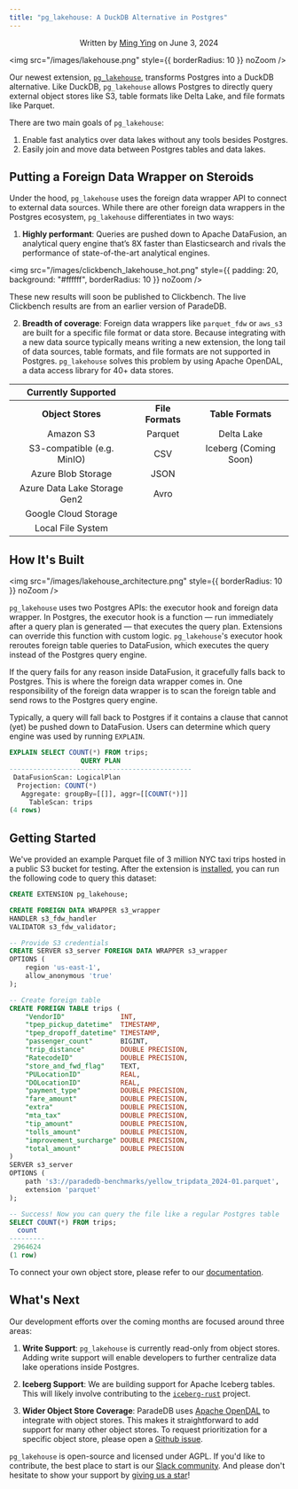 ```yaml
---
title: "pg_lakehouse: A DuckDB Alternative in Postgres"
---
```


<p align="center">
  Written by <a href="https://www.linkedin.com/in/ming-ying">Ming Ying</a> on
  June 3, 2024
</p>

<img src="/images/lakehouse.png" style={{ borderRadius: 10 }} noZoom />

Our newest extension, [`pg_lakehouse`](https://github.com/paradedb/paradedb/tree/dev/pg_lakehouse), transforms Postgres into a DuckDB alternative. Like DuckDB, `pg_lakehouse` allows Postgres to directly
query external object stores like S3, table formats like Delta Lake, and file formats like Parquet.

There are two main goals of `pg_lakehouse`:

1. Enable fast analytics over data lakes without any tools besides Postgres.
2. Easily join and move data between Postgres tables and data lakes.

## Putting a Foreign Data Wrapper on Steroids

Under the hood, `pg_lakehouse` uses the foreign data wrapper API to connect to external data sources. While there are other foreign data wrappers in the Postgres ecosystem, `pg_lakehouse` differentiates in two ways:

1. **Highly performant**: Queries are pushed down to Apache DataFusion, an analytical query engine that’s 8X faster than Elasticsearch and rivals the performance of state-of-the-art analytical engines.

<img
  src="/images/clickbench_lakehouse_hot.png"
  style={{ padding: 20, background: "#ffffff", borderRadius: 10 }}
  noZoom
/>

<Note>
  These new results will soon be published to Clickbench. The live Clickbench
  results are from an earlier version of ParadeDB.
</Note>

2. **Breadth of coverage**: Foreign data wrappers like `parquet_fdw` or `aws_s3` are built for a specific file format or data store. Because integrating with a new data source typically means writing a new extension, the long tail of data sources, table formats, and file formats are not supported in Postgres.
   `pg_lakehouse` solves this problem by using Apache OpenDAL, a data access library for 40+ data stores.

<table
  id="table"
  style={{
    width: "100%",
    borderCollapse: "collapse",
    border: "0.75px solid #222",
    borderRadius: "10px",
  }}
>
  <tr style={{ display: "flex", color: "#efefef" }}>
    <th
      align="center"
      style={{
        width: "100%",
        textAlign: "left",
        paddingLeft: 32,
        fontSize: 16,
      }}
    >
      Currently Supported
    </th>
  </tr>
  <tr
    style={{
      display: "flex",
      borderBottom: "0.75px solid #222",
      color: "#efefef",
    }}
  >
    <th
      align="center"
      style={{ width: "34%", textAlign: "left", paddingLeft: 32 }}
    >
      Object Stores
    </th>
    <th
      align="center"
      style={{ width: "33%", textAlign: "left", paddingLeft: 32 }}
    >
      File Formats
    </th>
    <th
      align="center"
      style={{ width: "33%", textAlign: "left", paddingLeft: 32 }}
    >
      Table Formats
    </th>
  </tr>
  <tr style={{ display: "flex" }}>
    <td
      align="center"
      style={{
        width: "34%",
        borderBottom: "0.5px solid #1f1f1f",
        textAlign: "left",
        paddingLeft: 32,
      }}
    >
      Amazon S3
    </td>
    <td
      align="center"
      style={{
        width: "33%",
        borderBottom: "0.5px solid #1f1f1f",
        textAlign: "left",
        paddingLeft: 32,
      }}
    >
      Parquet
    </td>
    <td
      align="center"
      style={{
        width: "33%",
        borderBottom: "0.5px solid #1f1f1f",
        textAlign: "left",
        paddingLeft: 32,
      }}
    >
      Delta Lake
    </td>
  </tr>
  <tr style={{ display: "flex" }}>
    <td
      align="center"
      style={{
        width: "34%",
        borderBottom: "0.5px solid #1f1f1f",
        textAlign: "left",
        paddingLeft: 32,
      }}
    >
      S3-compatible (e.g. MinIO)
    </td>
    <td
      align="center"
      style={{
        width: "33%",
        borderBottom: "0.5px solid #1f1f1f",
        textAlign: "left",
        paddingLeft: 32,
      }}
    >
      CSV
    </td>
    <td
      align="center"
      style={{
        width: "33%",
        borderBottom: "0.5px solid #1f1f1f",
        textAlign: "left",
        paddingLeft: 32,
      }}
    >
      Iceberg (Coming Soon)
    </td>
  </tr>
  <tr style={{ display: "flex" }}>
    <td
      align="center"
      style={{
        width: "34%",
        borderBottom: "0.5px solid #1f1f1f",
        textAlign: "left",
        paddingLeft: 32,
      }}
    >
      Azure Blob Storage
    </td>
    <td
      align="center"
      style={{
        width: "33%",
        borderBottom: "0.5px solid #1f1f1f",
        textAlign: "left",
        paddingLeft: 32,
      }}
    >
      JSON
    </td>
    <td
      align="center"
      style={{
        width: "33%",
        borderBottom: "0.5px solid #1f1f1f",
        textAlign: "left",
        paddingLeft: 32,
      }}
    ></td>
  </tr>
  <tr style={{ display: "flex" }}>
    <td
      align="center"
      style={{
        width: "34%",
        borderBottom: "0.5px solid #1f1f1f",
        textAlign: "left",
        paddingLeft: 32,
      }}
    >
      Azure Data Lake Storage Gen2
    </td>
    <td
      align="center"
      style={{
        width: "33%",
        borderBottom: "0.5px solid #1f1f1f",
        textAlign: "left",
        paddingLeft: 32,
      }}
    >
      Avro
    </td>
    <td
      align="center"
      style={{
        width: "33%",
        borderBottom: "0.5px solid #1f1f1f",
        textAlign: "left",
        paddingLeft: 32,
      }}
    ></td>
  </tr>
  <tr style={{ display: "flex" }}>
    <td
      align="center"
      style={{
        width: "34%",
        borderBottom: "0.5px solid #1f1f1f",
        textAlign: "left",
        paddingLeft: 32,
      }}
    >
      Google Cloud Storage
    </td>
    <td
      align="center"
      style={{
        width: "33%",
        borderBottom: "0.5px solid #1f1f1f",
        textAlign: "left",
        paddingLeft: 32,
      }}
    ></td>
    <td
      align="center"
      style={{
        width: "33%",
        borderBottom: "0.5px solid #1f1f1f",
        textAlign: "left",
        paddingLeft: 32,
      }}
    ></td>
  </tr>
  <tr style={{ display: "flex" }}>
    <td
      align="center"
      style={{
        width: "34%",
        borderBottom: "0.5px solid #1f1f1f",
        textAlign: "left",
        paddingLeft: 32,
      }}
    >
      Local File System
    </td>
    <td
      align="center"
      style={{
        width: "33%",
        borderBottom: "0.5px solid #1f1f1f",
        textAlign: "left",
        paddingLeft: 32,
      }}
    ></td>
    <td
      align="center"
      style={{
        width: "33%",
        borderBottom: "0.5px solid #1f1f1f",
        textAlign: "left",
        paddingLeft: 32,
      }}
    ></td>
  </tr>
</table>

## How It's Built

<img
  src="/images/lakehouse_architecture.png"
  style={{ borderRadius: 10 }}
  noZoom
/>

`pg_lakehouse` uses two Postgres APIs: the executor hook and foreign data wrapper. In Postgres, the executor hook is a function — run immediately after a query plan is generated — that
executes the query plan. Extensions can override this function with custom logic. `pg_lakehouse`'s executor hook reroutes foreign table queries to DataFusion, which executes
the query instead of the Postgres query engine.

If the query fails for any reason inside DataFusion, it gracefully falls back to Postgres. This is where the foreign data wrapper comes in. One responsibility of the foreign
data wrapper is to scan the foreign table and send rows to the Postgres query engine.

Typically, a query will fall back to Postgres if it contains a clause that cannot (yet) be pushed down to DataFusion. Users can determine which query engine was used by running
`EXPLAIN`.

```sql SQL
EXPLAIN SELECT COUNT(*) FROM trips;
                  QUERY PLAN
----------------------------------------------
 DataFusionScan: LogicalPlan
  Projection: COUNT(*)
   Aggregate: groupBy=[[]], aggr=[[COUNT(*)]]
     TableScan: trips
(4 rows)
```

## Getting Started

We've provided an example Parquet file of 3 million NYC taxi trips hosted in a public S3 bucket for testing. After the extension
is [installed](https://github.com/paradedb/paradedb/tree/dev/pg_search#installation), you can run the following code to query this dataset:

```sql
CREATE EXTENSION pg_lakehouse;

CREATE FOREIGN DATA WRAPPER s3_wrapper
HANDLER s3_fdw_handler
VALIDATOR s3_fdw_validator;

-- Provide S3 credentials
CREATE SERVER s3_server FOREIGN DATA WRAPPER s3_wrapper
OPTIONS (
    region 'us-east-1',
    allow_anonymous 'true'
);

-- Create foreign table
CREATE FOREIGN TABLE trips (
    "VendorID"              INT,
    "tpep_pickup_datetime"  TIMESTAMP,
    "tpep_dropoff_datetime" TIMESTAMP,
    "passenger_count"       BIGINT,
    "trip_distance"         DOUBLE PRECISION,
    "RatecodeID"            DOUBLE PRECISION,
    "store_and_fwd_flag"    TEXT,
    "PULocationID"          REAL,
    "DOLocationID"          REAL,
    "payment_type"          DOUBLE PRECISION,
    "fare_amount"           DOUBLE PRECISION,
    "extra"                 DOUBLE PRECISION,
    "mta_tax"               DOUBLE PRECISION,
    "tip_amount"            DOUBLE PRECISION,
    "tolls_amount"          DOUBLE PRECISION,
    "improvement_surcharge" DOUBLE PRECISION,
    "total_amount"          DOUBLE PRECISION
)
SERVER s3_server
OPTIONS (
    path 's3://paradedb-benchmarks/yellow_tripdata_2024-01.parquet',
    extension 'parquet'
);

-- Success! Now you can query the file like a regular Postgres table
SELECT COUNT(*) FROM trips;
  count
---------
 2964624
(1 row)
```

To connect your own object store, please refer to our [documentation](https://docs.paradedb.com/analytics/quickstart).

## What's Next

Our development efforts over the coming months are focused around three areas:

1. **Write Support**: `pg_lakehouse` is currently read-only from object stores. Adding write support will enable developers to
   further centralize data lake operations inside Postgres.

2. **Iceberg Support**: We are building support for Apache Iceberg tables. This will likely involve contributing to the [`iceberg-rust`](https://github.com/apache/iceberg-rust)
   project.

3. **Wider Object Store Coverage**: ParadeDB uses [Apache OpenDAL](https://github.com/apache/opendal) to integrate with object stores. This makes it
   straightforward to add support for many other object stores. To request prioritization for a specific object store, please open a
   [Github issue](https://github.com/paradedb/paradedb/issues).

`pg_lakehouse` is open-source and licensed under AGPL. If you'd like to contribute, the best place to start is our
[Slack community](https://join.slack.com/t/paradedbcommunity/shared_invite/zt-217mordsh-ielS6BiZf7VW3rqKBFgAlQ). And please don't hesitate to show your support by
[giving us a star](https://github.com/paradedb/paradedb)!
